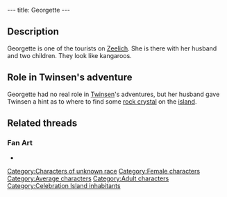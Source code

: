 ---
title: Georgette
---

{{Character|
Name=Georgette|
Image=DVGEORGE.JPG|
Race=Unknown|
Gender=Female|
Size=Medium|
Age=Adult}}

{{Quote|
Quote=This temple is dedicated to Dark Monk. He is the God of the Zeelichians and lives again! His Majesty promised to cancel the Zeelichian curse during the cult's next ceremony.|
Character=Georgette}}

==Description==
Georgette is one of the tourists on [[Zeelich]]. She is there with her husband and two children. They look like kangaroos.

==Role in Twinsen's adventure==
Georgette had no real role in [[Twinsen]]'s adventures, but her husband gave Twinsen a hint as to where to find some [[rock crystal]] on the [[Celebration Island|island]].

==Related threads==
===Fan Art===
* {{post|id=112171|title=Lba3}}

[[Category:Characters of unknown race]]
[[Category:Female characters]]
[[Category:Average characters]]
[[Category:Adult characters]]
[[Category:Celebration Island inhabitants]]
